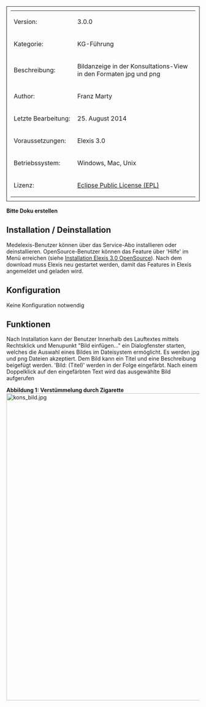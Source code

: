 

<table style="width:100%; border: 1px solid; padding: 10px">
	
	<tr>
		<td>Version:</td>
		<td> 3.0.0</td>
	</tr>
	<tr>
		<td style="width:150px;">Kategorie:</td>
		<td> KG-Führung </td>
	</tr>
	<tr>
		<td>Beschreibung:</td>
		<td> Bildanzeige in der Konsultations-View in den Formaten jpg und png </td>
	</tr>
	<tr>
		<td>Author:</td>
		<td>Franz Marty</td>
	</tr>
	<tr>
		<td>Letzte Bearbeitung:</td>
		<td>25. August 2014</td>
	</tr>
	<tr>
		<td>Voraussetzungen:</td>
		<td>Elexis 3.0</td>
	</tr>
	<tr>
		<td>Betriebssystem:</td>
		<td>Windows, Mac, Unix</td>
	</tr>
	<tr>
		<td>Lizenz:</td>
		<td>[http://www.eclipse.org/legal/epl-v10.html Eclipse Public License (EPL)]</td>
	</tr>
</table>



'''Bitte Doku erstellen'''



== Installation / Deinstallation==
Medelexis-Benutzer können über das Service-Abo installieren oder deinstallieren. OpenSource-Benutzer können das Feature über 'Hilfe' im Menü erreichen (siehe [[Installation Elexis 3.0 OpenSource]]). 
Nach dem download muss Elexis neu gestartet werden, damit das Features in Elexis angemeldet und geladen wird. 



== Konfiguration ==
Keine Konfiguration notwendig


== Funktionen ==
Nach Installation kann der Benutzer Innerhalb des Lauftextes mittels Rechtsklick und Menupunkt "Bild einfügen..." ein Dialogfenster starten, welches die Auswahl eines Bildes im Dateisystem ermöglicht. Es werden jpg und png Dateien akzeptiert. Dem Bild kann ein Titel und eine Beschreibung beigefügt werden.  'Bild: (Titel)' werden in der Folge eingefärbt. Nach einem Doppelklick auf den eingefärbten Text wird das ausgewählte Bild aufgerufen


'''Abbildung 1: Verstümmelung durch Zigarette'''
[[File:kons_bild.jpg|none|800px]]